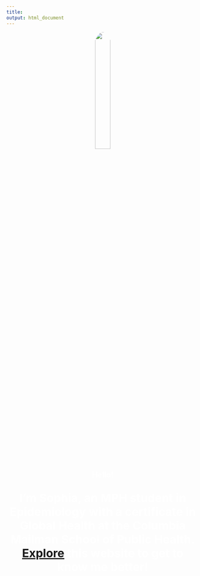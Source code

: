 ```yaml
---
title: 
output: html_document
---
```

<style>
    body {
    background: url('images/background2.jpg');
    background-position: center center;
    background-size: cover;
    background-repeat: no-repeat;
    background-attachment: fixed;
    }
</style>

<div style="text-align: center;">
  <img src="images/sophia.jpg" style="border-radius: 50%; border: 5px blue;width: 28%;">

</style>
<br>

<div style="text-align: center;">

<p style="color: white; font-weight: bold; font-size: 20px">Hello! </p>

<p style="color: white; font-weight: bold; font-size: 30px">I'm Sophia, an MPH student in Epidemiology with a certificate in Global Health at the Columbia Mailman School of Public Health. [Explore](about.html) this website to get to know me better! </p>


